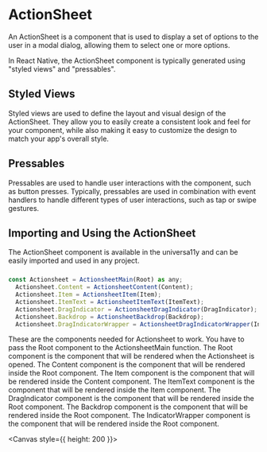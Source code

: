 
<Meta title="recipes/Actionsheet" />

# ActionSheet

An ActionSheet is a component that is used to display a set of options to the user in a modal dialog, allowing them to select one or more options.

In React Native, the ActionSheet component is typically generated using "styled views" and "pressables".

## Styled Views

Styled views are used to define the layout and visual design of the ActionSheet. They allow you to easily create a consistent look and feel for your component, while also making it easy to customize the design to match your app's overall style.

## Pressables

Pressables are used to handle user interactions with the component, such as button presses. Typically, pressables are used in combination with event handlers to handle different types of user interactions, such as tap or swipe gestures.

## Importing and Using the ActionSheet

The ActionSheet component is available in the universa11y and can be easily imported and used in any project.

###

```jsx
const Actionsheet = ActionsheetMain(Root) as any;
  Actionsheet.Content = ActionsheetContent(Content);
  Actionsheet.Item = ActionsheetItem(Item);
  Actionsheet.ItemText = ActionsheetItemText(ItemText);
  Actionsheet.DragIndicator = ActionsheetDragIndicator(DragIndicator);
  Actionsheet.Backdrop = ActionsheetBackdrop(Backdrop);
  Actionsheet.DragIndicatorWrapper = ActionsheetDragIndicatorWrapper(IndicatorWrapper);
```

These are the components needed for Actionsheet to work. You have to pass the Root component to the ActionsheetMain function. The Root component is the component that will be rendered when the Actionsheet is opened. The Content component is the component that will be rendered inside the Root component. The Item component is the component that will be rendered inside the Content component. The ItemText component is the component that will be rendered inside the Item component. The DragIndicator component is the component that will be rendered inside the Root component. The Backdrop component is the component that will be rendered inside the Root component. The IndicatorWrapper component is the component that will be rendered inside the Root component.

<Canvas style={{ height: 200 }}>
  <Story id="recipes-stories-actionsheet--actionsheet-story" />
</Canvas>
